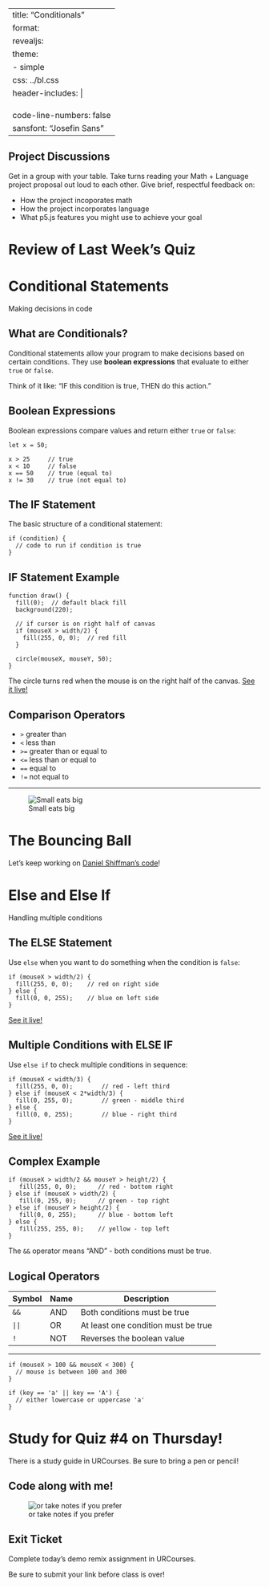 
---
title: "Conditionals"
format:
  revealjs:
    theme: 
      - simple
    css: ../bl.css
    header-includes: |
      <link rel="preconnect" href="https://fonts.googleapis.com">
      <link rel="preconnect" href="https://fonts.gstatic.com" crossorigin>
      <link href="https://fonts.googleapis.com/css2?family=Josefin+Sans:ital,wght@0,100..700;1,100..700&display=swap" rel="stylesheet">
code-line-numbers: false
sansfont: "Josefin Sans"
---



## Project Discussions {.smaller}

Get in a group with your table. Take turns reading your Math + Language project proposal out loud to each other.
Give brief, respectful feedback on:

* How the project incoporates math
* How the project incorporates language
* What p5.js features you might use to achieve your goal

# Review of Last Week's Quiz

# Conditional Statements

Making decisions in code

## What are Conditionals?

Conditional statements allow your program to make decisions based on certain conditions. They use **boolean expressions** that evaluate to either `true` or `false`.

Think of it like: "IF this condition is true, THEN do this action."

## Boolean Expressions

Boolean expressions compare values and return either `true` or `false`:

``` .javascript
let x = 50;

x > 25     // true
x < 10     // false
x == 50    // true (equal to)
x != 30    // true (not equal to)
```

## The IF Statement

The basic structure of a conditional statement:

``` .javascript
if (condition) {
  // code to run if condition is true
}
```

## IF Statement Example

``` .javascript
function draw() {
  fill(0);  // default black fill
  background(220);

  // if cursor is on right half of canvas 
  if (mouseX > width/2) {
    fill(255, 0, 0);  // red fill
  }
  
  circle(mouseX, mouseY, 50);
}
```

The circle turns red when the mouse is on the right half of the canvas. [See it live!](https://editor.p5js.org/codingtrain/sketches/BylXH2e9m)

## Comparison Operators

- `>` greater than
- `<` less than  
- `>=` greater than or equal to
- `<=` less than or equal to
- `==` equal to
- `!=` not equal to

---

![Small eats big](https://cdn.hswstatic.com/gif/shutterstock-2077921246.jpg)


# The Bouncing Ball

Let's keep working on [Daniel Shiffman's code](https://editor.p5js.org/codingtrain/sketches/Xm4cmQvU)!

# Else and Else If

Handling multiple conditions

## The ELSE Statement

Use `else` when you want to do something when the condition is `false`:

``` .javascript
if (mouseX > width/2) {
  fill(255, 0, 0);    // red on right side
} else {
  fill(0, 0, 255);    // blue on left side
}
```
[See it live!](https://editor.p5js.org/howshekilledit/sketches/7UpypSUXC)

## Multiple Conditions with ELSE IF

Use `else if` to check multiple conditions in sequence:

``` .javascript
if (mouseX < width/3) {
  fill(255, 0, 0);        // red - left third
} else if (mouseX < 2*width/3) {
  fill(0, 255, 0);        // green - middle third  
} else {
  fill(0, 0, 255);        // blue - right third
}
```
[See it live!](https://editor.p5js.org/howshekilledit/sketches/8PUTPOVn8)

## Complex Example

``` .javascript

if (mouseX > width/2 && mouseY > height/2) {
   fill(255, 0, 0);      // red - bottom right
} else if (mouseX > width/2) {
   fill(0, 255, 0);      // green - top right
} else if (mouseY > height/2) {
   fill(0, 0, 255);      // blue - bottom left
} else {
   fill(255, 255, 0);    // yellow - top left
}

```

The `&&` operator means "AND" - both conditions must be true.

## Logical Operators

| Symbol | Name | Description |
|--------|------|-------------|
| `&&`   | AND  | Both conditions must be true |
| `||` | OR   | At least one condition must be true |
| `!`    | NOT  | Reverses the boolean value |

--- 

``` .javascript
if (mouseX > 100 && mouseX < 300) {
  // mouse is between 100 and 300
}

if (key == 'a' || key == 'A') {
  // either lowercase or uppercase 'a'
}
```


# Study for Quiz #4 on Thursday!

There is a study guide in URCourses. Be sure to bring a pen or pencil!




## Code along with me! {.center}

![or take notes if you prefer](https://img.tpt.cloud/nextavenue/uploads/2021/09/bobrossestate-01.inside.1280x720.jpg)



## Exit Ticket

Complete today's demo remix <!--TODO--> assignment in URCourses. 

Be sure to submit your link before class is over! 


